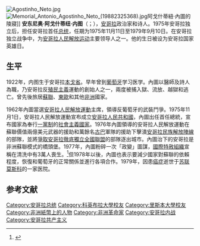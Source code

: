 {{Infobox President
|name           = 安东尼奥·阿戈什蒂纽·内图
|image          = Agostinho Neto (1975).jpg
|office1        = 第1任[[安哥拉人民解放运动|安哥拉人民解放运动]]中央委员会主席
|term_start1    = 1956年12月10日
|term_end1      = 1979年9月10日<br>（{{age in years and days|1956|12|10|1979|9|10|age=no}}）
|predecessor1   = ''职务设立''
|successor1     = [[若泽·爱德华多·多斯桑托斯|若泽·爱德华多·多斯桑托斯]]
|office2        = 第1任[[安哥拉总统|安哥拉总统]]
|term_start2    = 1975年11月11日
|term_end2      = 1979年9月10日<br>（{{age in years and days|1975|11|11|1979|9|10|age=no}}）
|primeminister2 = {{le|羅普·多·納西蒙托|Lopo do Nascimento}}<small>（1975年－1978年）</small>
|predecessor2   = ''职务设立''
|successor2     = [[若泽·爱德华多·多斯桑托斯|若泽·爱德华多·多斯桑托斯]]
|birth_name     = 安东尼奥·阿戈什蒂纽·内图
|birth_date     = {{birth date|1922|9|17|df=y}}
|birth_place    = {{flag|葡属西非}}[[安哥拉|安哥拉]][[罗安达|罗安达]]
|death_date     = {{death date and age|1979|9|10|1922|9|17|df=y}}
|death_place    = {{flag|Soviet Union}}[[莫斯科|莫斯科]]
|nationality    = {{ANG}}
|party          = {{flagicon image|Movimento Popular de Libertação de Angola (bandeira).svg}} [[安哥拉人民解放运动|安哥拉人民解放运动]]
|spouse         = 玛丽亚·欧热尼亚·达席尔瓦<ref name="marriage">{{cite book|last=James|first=W. Martin|year=2004|title=Historical Dictionary of Angola|url=https://archive.org/details/historicaldictio0000jame|pages=[https://archive.org/details/historicaldictio0000jame/page/110 110]}}</ref>
|children       = 马里奥<br>艾琳
|alma_mater     = [[里斯本大学|里斯本大学]]
|religion       = [[罗马天主教|罗马天主教]]
}}
[[File:Agostinho_Neto.jpg|right]]
[[File:Memorial_Antonio_Agostinho_Neto_(19882325368).jpg|thumb]]阿戈什蒂紐·內圖的陵寢]]
'''安东尼奥·阿戈什蒂纽·内图'''（{{lang-pt|António Agostinho Neto}}；{{bd|1922年|9月17日|1979年|9月10日|catIdx=Neto, Agostinho}}），[[安哥拉|安哥拉]]政治家和诗人。1975年安哥拉独立后，担任安哥拉首任[[安哥拉总统|总统]]，任期为1975年11月11日至1979年9月10日。在安哥拉独立战争中，为[[安哥拉人民解放运动|安哥拉人民解放运动]]主要领导人之一。他的生日被设为安哥拉国家英雄日。

== 生平 ==
1922年，内图生于安哥拉[[本戈省|本戈省]]。早年曾到[[葡萄牙|葡萄牙]]学习医学。內圖以醫師及詩人為職，乃安哥拉反[[殖民主義|殖民主義]]運動的創始人之一，兩度被捕入獄、流放、越獄和逃亡。曾先後旅居[[蘇聯|蘇聯]]、[[東歐|東歐]]和其他[[非洲|非洲]]國家。

1962年內圖當選[[安哥拉人民解放運動|安哥拉人民解放運動]]主席，領導反葡萄牙的武裝鬥爭。1975年11月1日，安哥拉人民解放運動宣布成立[[安哥拉人民共和國|安哥拉人民共和國]]，內圖出任首任總統，宣布國家為奉行[[一黨制|一黨制]]的[[社會主義國家|社會主義國家]]。1976年內圖領導的安哥拉人民解放運動在蘇聯價值兩億美元武器的援助和萬餘名[[古巴|古巴]]軍隊的援助下擊潰[[安哥拉民族解放陣線|安哥拉民族解放陣線]]的部隊，並將[[爭取安哥拉徹底獨立全國聯盟|爭取安哥拉徹底獨立全國聯盟]]的部隊逐出城市。內圖治下的安哥拉是非洲蘇聯模式的橋頭堡。1977年，內圖粉碎一次「政變」圖謀，[[國際特赦組織|國際特赦組織]]宣稱在清洗中有3萬人喪生。<ref>{{Cite news |url=https://www.bbc.com/news/world-africa-54025264 |title=The orphans of Angola's secret massacre seek the truth |publisher=BBC |date=2020-09-05 |accessdate=2020-09-06 |archive-date=2020-11-26 |archive-url=https://web.archive.org/web/20201126191518/https://www.bbc.com/news/world-africa-54025264 |dead-url=no }}</ref>但1978年以後，內圖也表示要減少國家對蘇聯的依賴程度，恢復和葡萄牙的正常關係並進行各項合作。1979年，因患[[癌症|癌症]]逝世于[[苏联|苏联]][[莫斯科|莫斯科]]的一家医院。

== 参考文献 ==
{{reflist}}

{{安哥拉总统}}
{{冷戰相關人物}}

{{Authority control}}

{{DEFAULTSORT:Neto, Agostinho}}
[[Category:安哥拉总统|Category:安哥拉总统]]
[[Category:科英布拉大學校友|Category:科英布拉大學校友]]
[[Category:里斯本大學校友|Category:里斯本大學校友]]
[[Category:非洲紙幣上的人物|Category:非洲紙幣上的人物]]
[[Category:非洲革命家|Category:非洲革命家]]
[[Category:安哥拉内战|Category:安哥拉内战]]
[[Category:安哥拉共产主义|Category:安哥拉共产主义]]
